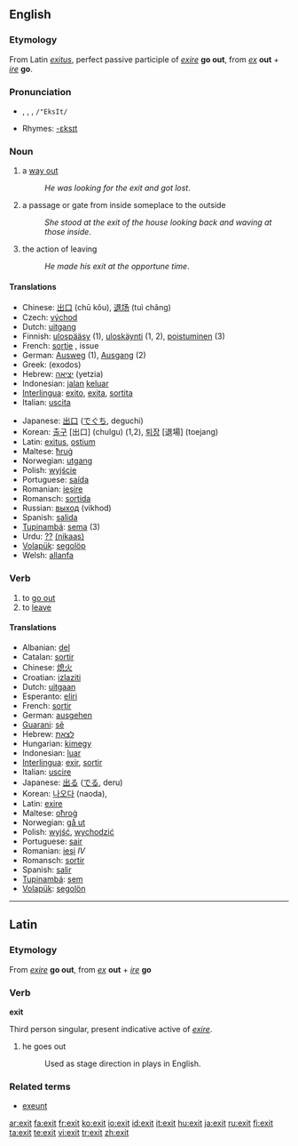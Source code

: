 ==English==

===Etymology===
From Latin ''[[exitus]]'', perfect passive participle of  ''[[exire]]'' '''go out''', from ''[[ex]]'' '''out''' + ''[[ire]]'' '''go'''.

===Pronunciation===
*{{IPA|/ˈɛgzɪt/}}, {{IPAchar|/ˈɛksɪt/}}, {{SAMPA|/"EgzIt/}}, <tt>/"EksIt/</tt>
*Rhymes: [[Rhymes:English:-ɛksɪt|-ɛksɪt]]

===Noun===
{{en-noun}}

# a [[way out]]
#:''He was looking for the exit and got lost''.
# a passage or gate from inside someplace to the outside
#:''She stood at the exit of the house looking back and waving at those inside''.
# the action of leaving
#:''He made his exit at the opportune time''.

====Translations====
{{trans-top}}
*Chinese: [[出口]] (chū kǒu), [[退场]] (tuì chǎng)
*Czech: [[východ]]
*Dutch: [[uitgang]]
*Finnish: [[ulospääsy]] (1), [[uloskäynti]] (1, 2), [[poistuminen]] (3)
*French: [[sortie]] {{f}}, issue {{f}}
*German: [[Ausweg]] {{m}} (1), [[Ausgang]] {{m}} (2)
*Greek: (exodos)
*Hebrew: [[יציאה]] (yetzia)
*Indonesian: [[jalan]] [[keluar]]
*[[Interlingua]]: [[exito]], [[exita]], [[sortita]]
*Italian: [[uscita]] {{f}}
{{trans-mid}}
*Japanese: [[出口]] ([[でぐち]], deguchi)
*Korean: [[출구]] [出口] (chulgu) (1,2), [[퇴장]] [退場] (toejang)
*Latin: [[exitus]], [[ostium]]
*Maltese: [[ħruġ]]
*Norwegian: [[utgang]]
*Polish: [[wyjście]] {{n}}
*Portuguese: [[saída]] {{f}}
*Romanian: [[ieşire]] {{f}}
*Romansch: [[sortida]] {{f}}
*Russian: [[выход]] (vikhod)
*Spanish: [[salida]] {{f}}
*[[Tupinambá]]: [[sema]] (3)
*Urdu: [[??]] [[(nikaas)]] {{m}}
*[[Volapük]]: [[segolöp]]
*Welsh: [[allanfa]] {{f}}
{{trans-bottom}}

===Verb===
{{en-verb}}

# to [[go out]]
# to [[leave]]

====Translations====
{{top}}
*Albanian: [[del]]
*Catalan: [[sortir]]
*Chinese: [[熄火]]
*Croatian: [[izlaziti]]
*Dutch: [[uit]][[gaan]]
*Esperanto: [[el]][[iri]]
*French: [[sortir]]
*German: [[aus]][[gehen]]
*[[Guarani]]: [[sẽ]]
*Hebrew: [[לצאת]]
*Hungarian: [[ki]][[megy]]
*Indonesian: [[luar]]
*[[Interlingua]]: [[exir]], [[sortir]]
*Italian: [[uscire]]
*Japanese: [[出る]] ([[でる]], deru)
*Korean: [[나오다]] (naoda),
*Latin: [[exire]]
*Maltese: [[oħroġ]]
*Norwegian: [[gå ut]]
*Polish: [[wyjść]], [[wychodzić]]
*Portuguese: [[sair]]
*Romanian: [[ieşi]] ''IV''
*Romansch: [[sortir]]
*Spanish: [[salir]]
*[[Tupinambá]]: [[sem]]
*[[Volapük]]: [[segolön]]
{{bottom}}

----

==Latin==

===Etymology===
From ''[[exire]]'' '''go out''', from ''[[ex]]'' '''out''' + ''[[ire]]'' '''go'''

===Verb===
'''exit'''

Third person singular, present indicative active of ''[[exire]]''.

# he goes out
#: Used as stage direction in plays in English.

===Related terms===
*[[exeunt]]

[[ar:exit]]
[[fa:exit]]
[[fr:exit]]
[[ko:exit]]
[[io:exit]]
[[id:exit]]
[[it:exit]]
[[hu:exit]]
[[ja:exit]]
[[ru:exit]]
[[fi:exit]]
[[ta:exit]]
[[te:exit]]
[[vi:exit]]
[[tr:exit]]
[[zh:exit]]
